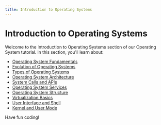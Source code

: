 ```yaml
---
title: Introduction to Operating Systems
---
```


# Introduction to Operating Systems

Welcome to the Introduction to Operating Systems section of our Operating System tutorial. In this section, you'll learn about:

- [Operating System Fundamentals](./0-operating-system-fundamentals.mdx)
- [Evolution of Operating Systems](./1-evolution-of-operating-systems.mdx)
- [Types of Operating Systems](./2-types-of-operating-systems.mdx)
- [Operating System Architecture](./3-operating-system-architecture.mdx)
- [System Calls and APIs](./4-system-calls-and-apis.mdx)
- [Operating System Services](./5-operating-system-services.mdx)
- [Operating System Structure](./6-operating-system-structure.mdx)
- [Virtualization Basics](./7-virtualization-basics.mdx)
- [User Interface and Shell](./8-user-interface-and-shell.mdx)
- [Kernel and User Mode](./9-kernel-and-user-mode.mdx)

Have fun coding!